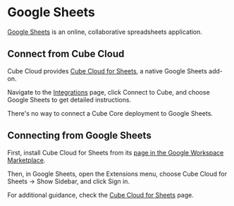 # Google Sheets

[Google Sheets][link-google-sheets] is an online, collaborative spreadsheets
application.

## Connect from Cube Cloud

Cube Cloud provides [Cube Cloud for Sheets][ref-cube-cloud-for-sheets], a native
Google Sheets add-on.

Navigate to the [Integrations](/product/workspace/integrations#connect-specific-tools)
page, click <Btn>Connect to Cube</Btn>, and choose <Btn>Google Sheets</Btn> to get
detailed instructions.

<InfoBox>

There's no way to connect a Cube Core deployment to Google Sheets.

</InfoBox>

## Connecting from Google Sheets

First, install Cube Cloud for Sheets from its [page in the Google Workspace
Marketplace][link-marketplace-listing].

Then, in Google Sheets, open the <Btn>Extensions</Btn> menu, choose <Btn>Cube
Cloud for Sheets → Show Sidebar</Btn>, and click <Btn>Sign in</Btn>.

For additional guidance, check the [Cube Cloud for Sheets][ref-cube-cloud-for-sheets]
page.


[link-google-sheets]: https://workspace.google.com/products/sheets/
[ref-cube-cloud-for-sheets]: /product/apis-integrations/google-sheets
[link-marketplace-listing]: https://workspace.google.com/u/0/marketplace/app/cube_cloud_for_sheets/641460343379